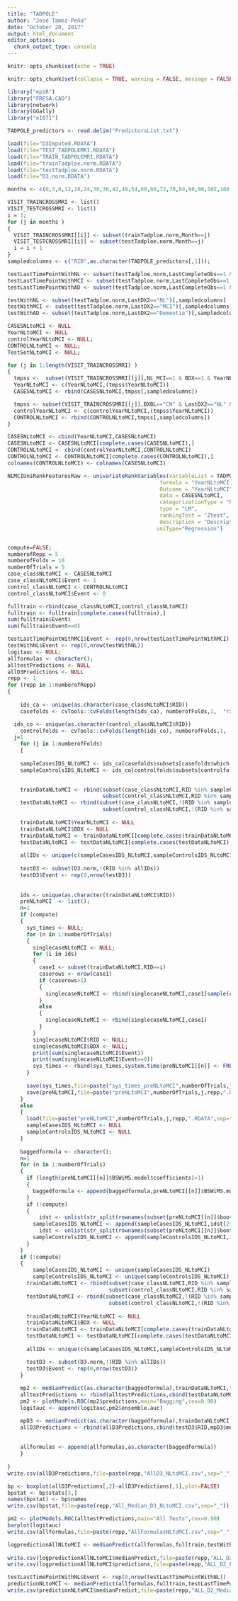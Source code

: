 ---
title: "TADPOLE"
author: "José Tamez-Peña"
date: "October 20, 2017"
output: html_document
editor_options: 
  chunk_output_type: console
---

```{r setup, include=FALSE}
knitr::opts_chunk$set(echo = TRUE)
```
```{r, echo = FALSE}
knitr::opts_chunk$set(collapse = TRUE, warning = FALSE, message = FALSE,comment = "#>")
```

```{r Libraries, echo = FALSE}

library("epiR")
library("FRESA.CAD")
library(network)
library(GGally)
library("e1071")

TADPOLE_predictors <- read.delim("PredictorsList.txt")

load(file="D3Imputed.RDATA")
load(file="TEST_TADPOLEMRI.RDATA")
load(file="TRAIN_TADPOLEMRI.RDATA")
load(file="trainTadploe.norm.RDATA")
load(file="testTadploe.norm.RDATA")
load(file="D3.norm.RDATA")

```

```{r spliting by visit}
months <- c(0,3,6,12,18,24,30,36,42,48,54,60,66,72,78,84,90,96,102,108,114,120)

VISIT_TRAINCROSSMRI <- list()
VISIT_TESTCROSSMRI <- list()
i = 1;
for (j in months )
{
  VISIT_TRAINCROSSMRI[[i]] <- subset(trainTadploe.norm,Month==j)
  VISIT_TESTCROSSMRI[[i]] <- subset(testTadploe.norm,Month==j)
  i = i + 1
}
sampledcolumns <- c("RID",as.character(TADPOLE_predictors[,1]));

testLastTimePointWithNL <- subset(testTadploe.norm,LastCompleteObs==1 & LastDX2=="NL")[,sampledcolumns]
testLastTimePointWithMCI <- subset(testTadploe.norm,LastCompleteObs==1 & LastDX2=="MCI")[,sampledcolumns]
testLastTimePointWithAD <- subset(testTadploe.norm,LastCompleteObs==1 & LastDX2=="Dementia")[,sampledcolumns]

testWithNL <- subset(testTadploe.norm,LastDX2=="NL")[,sampledcolumns]
testWithMCI <- subset(testTadploe.norm,LastDX2=="MCI")[,sampledcolumns]
testWithAD <- subset(testTadploe.norm,LastDX2=="Dementia")[,sampledcolumns]

```

```{r univariate NL to AD}
CASESNLtoMCI <- NULL
YearNLtoMCI <- NULL
controlYearNLtoMCI <- NULL;
CONTROLNLtoMCI <- NULL;
TestSetNLtoMCI <- NULL;

for (j in 1:length(VISIT_TRAINCROSSMRI) )
{
  tmpss <-  subset(VISIT_TRAINCROSSMRI[[j]],NL_MCI==1 & BDX==1 & YearNLtoMCI<4)
  YearNLtoMCI <- c(YearNLtoMCI,(tmpss$YearNLtoMCI))
  CASESNLtoMCI <- rbind(CASESNLtoMCI,tmpss[,sampledcolumns])

  tmpss <- subset(VISIT_TRAINCROSSMRI[[j]],BXBL=="CN" & LastDX2=="NL" & LastVisit>=5.0 & BDX==1)
  controlYearNLtoMCI <- c(controlYearNLtoMCI,(tmpss$YearNLtoMCI))
  CONTROLNLtoMCI <- rbind(CONTROLNLtoMCI,tmpss[,sampledcolumns])
}

CASESNLtoMCI <- cbind(YearNLtoMCI,CASESNLtoMCI)
CASESNLtoMCI <- CASESNLtoMCI[complete.cases(CASESNLtoMCI),]
CONTROLNLtoMCI <- cbind(controlYearNLtoMCI,CONTROLNLtoMCI)
CONTROLNLtoMCI <- CONTROLNLtoMCI[complete.cases(CONTROLNLtoMCI),]
colnames(CONTROLNLtoMCI) <- colnames(CASESNLtoMCI)

NLMCIUniRankFeaturesRaw <- univariateRankVariables(variableList = TADPOLE_predictors,
	                                            formula = "YearNLtoMCI ~ 1",
	                                            Outcome = "YearNLtoMCI",
	                                            data = CASESNLtoMCI, 
	                                            categorizationType = "Raw", 
	                                            type = "LM", 
	                                            rankingTest = "Ztest",
	                                            description = "Description",
                                               uniType="Regression")



```

```{r predicting NL to MCI conversion}

compute=FALSE;
numberofRepp = 5
numberofFolds = 10 
numberOfTrials = 5
case_classNLtoMCI <- CASESNLtoMCI
case_classNLtoMCI$Event <- 1
control_classNLtoMCI <- CONTROLNLtoMCI
control_classNLtoMCI$Event <- 0

fulltrain <-rbind(case_classNLtoMCI,control_classNLtoMCI)
fulltrain <- fulltrain[complete.cases(fulltrain),] 
sum(fulltrain$Event)
sum(fulltrain$Event==0)

testLastTimePointWithMCI$Event <- rep(0,nrow(testLastTimePointWithMCI))
testWithNL$Event <- rep(0,nrow(testWithNL))
logitauc <- NULL;
allformulas <- character();
alltestPredictions <- NULL
allD3Predictions <- NULL
repp <- 1
for (repp in 1:numberofRepp)
{
  
	ids_ca <- unique(as.character(case_classNLtoMCI$RID))
	casefolds <- cvTools::cvFolds(length(ids_ca), numberofFolds,1,  "random");

  ids_co <- unique(as.character(control_classNLtoMCI$RID))
	controlfolds <- cvTools::cvFolds(length(ids_co), numberofFolds,1,  "random");
  j=1
	for (j in 1:numberofFolds)
	{
    
  	sampleCasesIDS_NLtoMCI <- ids_ca[casefolds$subsets[casefolds$which != j,]];
    sampleControlsIDS_NLtoMCI <- ids_co[controlfolds$subsets[controlfolds$which != j,]];

    
    trainDataNLtoMCI <- rbind(subset(case_classNLtoMCI,RID %in% sampleCasesIDS_NLtoMCI),
                              subset(control_classNLtoMCI,RID %in% sampleControlsIDS_NLtoMCI))
    testDataNLtoMCI <- rbind(subset(case_classNLtoMCI,!(RID %in% sampleCasesIDS_NLtoMCI)),
                              subset(control_classNLtoMCI,!(RID %in% sampleControlsIDS_NLtoMCI)))
    
    trainDataNLtoMCI$YearNLtoMCI <- NULL
    trainDataNLtoMCI$BDX <- NULL
    trainDataNLtoMCI <- trainDataNLtoMCI[complete.cases(trainDataNLtoMCI),]
    testDataNLtoMCI <- testDataNLtoMCI[complete.cases(testDataNLtoMCI),]
    
    allIDs <- unique(c(sampleCasesIDS_NLtoMCI,sampleControlsIDS_NLtoMCI))
    
    testD3 <- subset(D3.norm,!(RID %in% allIDs))
    testD3$Event <- rep(0,nrow(testD3))
    
    
    ids <- unique(as.character(trainDataNLtoMCI$RID))
    preNLtoMCI  <- list();
    n=1
    if (compute)
    {
      sys_times <- NULL;
      for (n in 1:numberOfTrials)
      {
        singlecaseNLtoMCI <- NULL;
        for (i in ids)
        {
          case1 <- subset(trainDataNLtoMCI,RID==i)
          caserows <- nrow(case1)
          if (caserows>1)
          {
            singlecaseNLtoMCI <- rbind(singlecaseNLtoMCI,case1[sample(caserows, 1),])
          }
          else
          {
            singlecaseNLtoMCI <- rbind(singlecaseNLtoMCI,case1)
          }
        }
        singlecaseNLtoMCI$RID <- NULL;
        singlecaseNLtoMCI$BDX <- NULL;
        print(sum(singlecaseNLtoMCI$Event))
        print(sum(singlecaseNLtoMCI$Event==0))
        sys_times <- rbind(sys_times,system.time(preNLtoMCI[[n]] <- FRESA.Model(Event ~ 1,singlecaseNLtoMCI)))
      }
  
      save(sys_times,file=paste("sys_times_preNLtoMCI",numberOfTrials,j,repp,".RDATA",sep="_"))
      save(preNLtoMCI,file=paste("preNLtoMCI",numberOfTrials,j,repp,".RDATA",sep="_"))
    }
    else
    {
      load(file=paste("preNLtoMCI",numberOfTrials,j,repp,".RDATA",sep="_"))
      sampleCasesIDS_NLtoMCI <- NULL
      sampleControlsIDS_NLtoMCI <- NULL
    }
    
    baggedformula <- character();
    n=1
    for (n in 1:numberOfTrials)
    {
      if (length(preNLtoMCI[[n]]$BSWiMS.model$coefficients)>1)
      {
        baggedformula <- append(baggedformula,preNLtoMCI[[n]]$BSWiMS.model$formula)
      }
      if (!compute)
      {
    	  idst <- unlist(str_split(rownames(subset(preNLtoMCI[[n]]$bootstrappedModel$data,Event==1)),"_"))
        sampleCasesIDS_NLtoMCI <- append(sampleCasesIDS_NLtoMCI,idst[2*(0:(length(idst)-1))+1])
    	  idst <- unlist(str_split(rownames(subset(preNLtoMCI[[n]]$bootstrappedModel$data,Event==0)),"_"))
        sampleControlsIDS_NLtoMCI <- append(sampleControlsIDS_NLtoMCI,idst[2*(0:(length(idst)-1))+1])
      }
    }
    if (!compute)
    {
    	sampleCasesIDS_NLtoMCI <- unique(sampleCasesIDS_NLtoMCI)
    	sampleControlsIDS_NLtoMCI <- unique(sampleControlsIDS_NLtoMCI)
      trainDataNLtoMCI <- rbind(subset(case_classNLtoMCI,RID %in% sampleCasesIDS_NLtoMCI),
                                subset(control_classNLtoMCI,RID %in% sampleControlsIDS_NLtoMCI))
      testDataNLtoMCI <- rbind(subset(case_classNLtoMCI,!(RID %in% sampleCasesIDS_NLtoMCI)),
                                subset(control_classNLtoMCI,!(RID %in% sampleControlsIDS_NLtoMCI)))
      
      trainDataNLtoMCI$YearNLtoMCI <- NULL
      trainDataNLtoMCI$BDX <- NULL
      trainDataNLtoMCI <- trainDataNLtoMCI[complete.cases(trainDataNLtoMCI),]
      testDataNLtoMCI <- testDataNLtoMCI[complete.cases(testDataNLtoMCI),]
      
      allIDs <- unique(c(sampleCasesIDS_NLtoMCI,sampleControlsIDS_NLtoMCI))

      testD3 <- subset(D3.norm,!(RID %in% allIDs))
      testD3$Event <- rep(0,nrow(testD3))
    }
    
    mp2 <- medianPredict(as.character(baggedformula),trainDataNLtoMCI,testDataNLtoMCI,predictType ="prob",type="LOGIT")
    alltestPredictions <- rbind(alltestPredictions,cbind(testDataNLtoMCI$Event,mp2$medianPredict))
    pm2 <- plotModels.ROC(mp2$predictions,main="Bagging",cex=0.90)
    logitauc <- append(logitauc,pm2$ensemble.auc)

    mpD3 <- medianPredict(as.character(baggedformula),trainDataNLtoMCI,testD3,predictType ="prob",type="LOGIT")
    allD3Predictions <- rbind(allD3Predictions,cbind(testD3$RID,mpD3$medianPredict));
    
    
    allformulas <- append(allformulas,as.character(baggedformula))
	}
  
}
write.csv(allD3Predictions,file=paste(repp,"AllD3_NLtoMCI.csv",sep="_"))

bp <- boxplot(allD3Predictions[,2]~allD3Predictions[,1],plot=FALSE)
bpstat <- bp$stats[3,]
names(bpstat) <- bp$names 
write.csv(bpstat,file=paste(repp,"All_Median_D3_NLtoMCI.csv",sep="_"))

pm2 <- plotModels.ROC(alltestPredictions,main="All Tests",cex=0.90)
barplot(logitauc)
write.csv(allformulas,file=paste(repp,"AllFormulasNLtoMCI.csv",sep="_"))

logpredictionAllNLtoMCI <- medianPredict(allformulas,fulltrain,testWithNL,predictType ="prob",type="LOGIT")
  
write.csv(logpredictionAllNLtoMCI$medianPredict,file=paste(repp,"ALL_D2_Median_NLtoMCI.csv",sep="_"))
write.csv(logpredictionAllNLtoMCI$predictions,file=paste(repp,"ALL_D2_Predictions_NLtoMCI.csv",sep="_"))

testLastTimePointWithNL$Event <- rep(0,nrow(testLastTimePointWithNL))
predictionNLtoMCI <- medianPredict(allformulas,fulltrain,testLastTimePointWithNL,predictType ="prob",type="LOGIT")
write.csv(predictionNLtoMCI$medianPredict,file=paste(repp,"ALL_D2_Median_LTP_NLtoMCI.csv",sep="_"))

```

